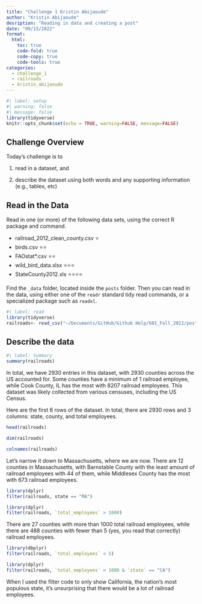 ```yaml
---
title: "Challenge 1 Kristin Abijaoude"
author: "Kristin Abijaoude"
desription: "Reading in data and creating a post"
date: "09/15/2022"
format:
  html:
    toc: true
    code-fold: true
    code-copy: true
    code-tools: true
categories:
  - challenge_1
  - railroads
  - kristin_abijaoude
---
```


```r
#| label: setup
#| warning: false
#| message: false
library(tidyverse)
knitr::opts_chunk$set(echo = TRUE, warning=FALSE, message=FALSE)
```

## Challenge Overview

Today's challenge is to

1)  read in a dataset, and

2)  describe the dataset using both words and any supporting information (e.g., tables, etc)

## Read in the Data

Read in one (or more) of the following data sets, using the correct R package and command.

-   railroad_2012_clean_county.csv ⭐
-   birds.csv ⭐⭐
-   FAOstat\*.csv ⭐⭐
-   wild_bird_data.xlsx ⭐⭐⭐
-   StateCounty2012.xls ⭐⭐⭐⭐

Find the `_data` folder, located inside the `posts` folder. Then you can read in the data, using either one of the `readr` standard tidy read commands, or a specialized package such as `readxl`.

```r
#| label: read
library(tidyverse)
railroads<- read_csv("~/Documents/GitHub/Github Help/601_Fall_2022/posts/_data/railroad_2012_clean_county.csv")
```

## Describe the data

```r
#| label: Summary
summary(railroads)
```

In total, we have 2930 entries in this dataset, with 2930 counties across the US accounted for. Some counties have a minimum of 1 railroad employee, while Cook County, IL has the most with 8207 railroad employees. This dataset was likely collected from various censuses, including the US Census.

Here are the first 6 rows of the dataset. In total, there are 2930 rows and 3 columns: state, county, and total employees.

```r
head(railroads)
```

```r
dim(railroads)
```

```r
colnames(railroads)
```

Let's narrow it down to Massachusetts, where we are now. There are 12 counties in Massachusetts, with Barnstable County with the least amount of railroad employees with 44 of them, while Middlesex County has the most with 673 railroad employees.

```r
library(dplyr)
filter(railroads, state == "MA")
```

```r
library(dplyr)
filter(railroads, `total_employees` > 1000)
```

There are 27 counties with more than 1000 total railroad employees, while there are 488 counties with fewer than 5 (yes, you read that correctly) railroad employees.

```r
library(dbplyr)
filter(railroads, `total_employees` < 5)
```

```r
library(dplyr)
filter(railroads, `total_employees` > 1000 & `state` == "CA")
```

When I used the filter code to only show California, the nation's most populous state, it's unsurprising that there would be a lot of railroad employees.